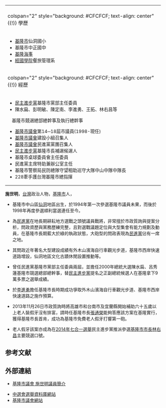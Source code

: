 {| class="infobox bordered" style="width: 21em; font-size: 90%; text-align: left; float:right;" cellpadding="3"
|{{DPP}}
|-
! colspan="2" style="background: #CFCFCF; text-align: center" {{!}} 學歷
|-
| colspan="2" style="font-size: 90%" |<div style="text-align: left">
*[[基隆市|基隆市]]仙洞國小
*基隆市中正國中
*[[國立基隆高級海事職業學校|基隆海事]]
*[[經國管理暨健康學院|經國學院]]餐旅管理系

</div>
|-

! colspan="2" style="background: #CFCFCF; text-align: center" {{!}} 經歷
|- 
| colspan="2" style="font-size: 90%" |<div style="text-align: left">
*[[民主進步黨|民主進步黨]]基隆市黨部主任委員
*陳水扁、彭明敏、陳定南、李進勇、王拓、林右昌等
　基隆市競選總部總幹事及執行總幹事 
*[[基隆市議會|基隆市議會]]第14─18屆市議員(1998-現任)
*[[基隆市議會|基隆市議會]]建設小組召集人
*[[基隆市議會|基隆市議會]]民進黨黨團召集人
*[[民主進步黨|民主進步黨]]基隆市長補選候選人
*基隆市桌球委員會主任委員
*民進黨主席特助兼辦公室主任
*基隆市警察局民防總隊守望相助巡守大隊中山中隊中隊長
*228牽手護台灣基隆市總指揮

</div>
|}
 
'''施世明'''{{BD|1952年|11月2日||}}，[[台灣|台灣]]政治人物，[[基隆市|基隆市]]人，

*基隆市中山區[[仙洞|仙洞]]地區出生，於1994年第一次參選基隆市議員未果，而後於1998年再度參選順利當選連任至今。

*為[[民進黨|民進黨]]在地長期耕耘地方選戰之頭號議員戰將，非常擅於市政質詢與提案分析，問政資歷與黨務歷練完整，且對選戰議題定位與大型集會有能力規劃及動員，在基隆市長期藍大於綠的執政狀態，大砲型的問政表現為[[民進黨|民進黨]]佔有一席之地。

*其問政近年著名大型建設成績有外木山濱海自行車觀光步道，基隆市西岸快速道路增設，仙洞地區文化古蹟休閒設置推動等。

*曾任民進黨基隆市黨部主任委員兩屆，並擔任2000年總統大選陳水扁、呂秀蓮基隆市競選總部總幹事，替[[民主進步黨|民主進步黨]]提名之正副總統候選人在基隆拿下9萬多票之選舉成績。

*於[[李進勇|李進勇]]擔任基隆市長時期成功爭取外木山濱海自行車觀光步道、基隆市西岸快速道路之施作預算。

*2013年11月26日市政質詢時將高雄市和台南市及宜蘭縣開始補助六十五歲以上老人裝假牙沒有排富，請時任基隆市長[[張通榮|張通榮]]能夠答應該方案在基隆實行，獲得基隆市長首肯，成功為基隆市免費老人假牙打響第一砲。

*老人假牙該案亦成為在[[2014年七合一選舉|2014年七合一選舉]]民主進步黨推派參選[[基隆市市長|基隆市市長]][[林右昌|林右昌]]主要競選口號。

==参考文献==
<div class="references-small">
<references />
</div>

==外部連結==
*[https://web.archive.org/web/20141129064143/http://www.kmc.gov.tw/KMCII/coun_info_15.aspx 基隆市議會 施世明議員簡介]

{{第16屆基隆市議會議員名單}}


*[http://db.cec.gov.tw/histMain.jsp?voteSel=19980101C2 中選會選舉資料庫網站] {{Wayback|url=http://db.cec.gov.tw/histMain.jsp?voteSel=19980101C2 |date=20201130082225 }}
*[http://www.kmc.gov.tw/ 基隆市議會網站] {{Wayback|url=http://www.kmc.gov.tw/ |date=20060904085854 }}